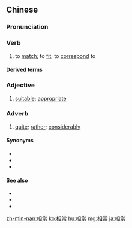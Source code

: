 {{also|相当}}
==Chinese==
{{zh-forms|s=相当}}

===Pronunciation===
{{zh-pron
|m=xiāngdāng
|c=soeng1 dong1
|h=pfs=siông-tông
|mn=qz,tw,xm:siong-tong/twvk,zz:siang-tong
|cat=v,a,adv
}}

===Verb===
{{zh-verb}}

# to [[match]]; to [[fit]]; to [[correspond]] to
#: {{zh-x|A 與 B '''相{xiāng}當'''|A '''corresponds to''' B (or A '''matches''' B)}}

====Derived terms====
{{zh-der|相當於}}

===Adjective===
{{zh-adj}}

# [[suitable]]; [[appropriate]]

===Adverb===
{{zh-adv}}

# [[quite]]; [[rather]]; [[considerably]]
#: {{zh-x|他 的 媽媽{ma} 唱 得{de} '''相{xiāng}當''' 好。|His mother sings '''quite''' well.}}

====Synonyms====
* {{zh-l|比較}}
* {{zh-l|蠻}}
* {{zh-l|挺}}

====See also====
* {{zh-l|非常}}
* {{zh-l|十分}}
* {{zh-l|特別}}

{{zh-cat|Elementary}}

[[zh-min-nan:相當]]
[[ko:相當]]
[[hu:相當]]
[[mg:相當]]
[[ja:相當]]